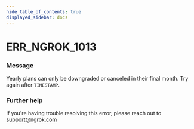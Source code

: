 ```yaml
---
hide_table_of_contents: true
displayed_sidebar: docs
---
```



# ERR_NGROK_1013

### Message
Yearly plans can only be downgraded or canceled in their final month. Try again after `TIMESTAMP`.

<ErrorDetails error='err_ngrok_1013' />


### Further help
If you're having trouble resolving this error, please reach out to [support@ngrok.com](mailto:support@ngrok.com?subject=Help%20with%20ERR_NGROK_1013)

